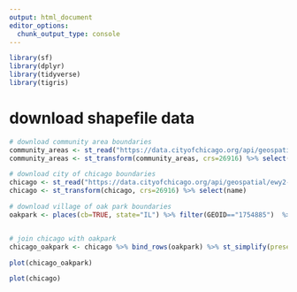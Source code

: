 ```yaml
---
output: html_document
editor_options: 
  chunk_output_type: console
---
```

```r
library(sf)
library(dplyr)
library(tidyverse)
library(tigris)
```


# download shapefile data
```r
# download community area boundaries
community_areas <- st_read("https://data.cityofchicago.org/api/geospatial/cauq-8yn6?method=export&format=GeoJSON")
community_areas <- st_transform(community_areas, crs=26916) %>% select(name = community)

# download city of chicago boundaries
chicago <- st_read("https://data.cityofchicago.org/api/geospatial/ewy2-6yfk?method=export&format=GeoJSON")
chicago <- st_transform(chicago, crs=26916) %>% select(name)

# download village of oak park boundaries
oakpark <- places(cb=TRUE, state="IL") %>% filter(GEOID=="1754885")  %>% st_transform(crs=26916) %>% select(name = NAME)


# join chicago with oakpark
chicago_oakpark <- chicago %>% bind_rows(oakpark) %>% st_simplify(preserveTopology = TRUE, dTolerance = 175)

plot(chicago_oakpark)

plot(chicago)

```

